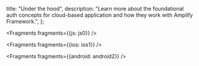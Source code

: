   title: "Under the hood",
  description: "Learn more about the foundational auth concepts for cloud-based application and how they work with Amplify Framework.",
};


<Fragments fragments={{js: js0}} />


<Fragments fragments={{ios: ios1}} />


<Fragments fragments={{android: android2}} />

